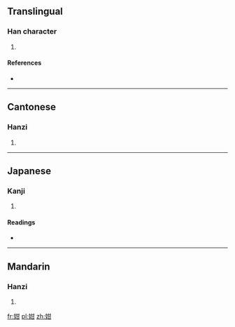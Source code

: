 ==Translingual==

===Han character===
{{Han char|rn=38|rad=女|as=05|sn=8|four=4447<sub>0</sub>|canj=女廿一 (VTM)|ids=⿰[[女]][[甘]]}}

# {{defn|Han|sort=女05}}

====References====
* {{Han ref|kx=0258.260|dkj=06171|dj=0524.030|hdz=21035.030|uh=59CF|ud=22991|bh=CC46|bd=52294}}

----

==Cantonese==

===Hanzi===
{{yue-hanzi|jyut=[[maan4]]|y=maan4}}

# {{defn|lang=yue|sort=女05}}

----

==Japanese==

===Kanji===
{{ja-kanji|grade=|rs=女05}}

# {{defn|lang=ja|sort=女05}}

====Readings====
* {{ja-readings|on=[[ばん]] (ban), [[まん]] (man), [[かん]] (kan), [[こん]] (kon)|kun=[[ばば]] (baba)}}

----

==Mandarin==

===Hanzi===
{{cmn-hanzi|pin=[[mán]] ([[man2]])|wg=man<sup>2</sup>}}

# {{defn|lang=cmn|sort=女05}}

[[fr:姏]]
[[pl:姏]]
[[zh:姏]]